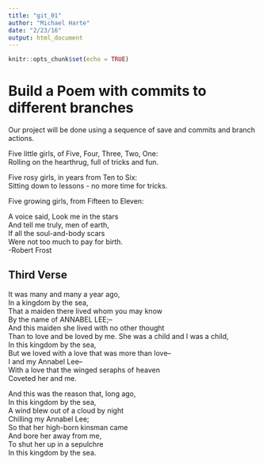---
title: "git_01"
author: "Michael Harte"
date: "2/23/16"
output: html_document
---

```{r setup, include=FALSE}
knitr::opts_chunk$set(echo = TRUE)
```
# Build a Poem with commits to different branches
Our project will be done using a sequence of save and commits and branch actions.
<!-- Do not modify or change any text in "!--" bracketed areas such as this --- these are instructions to
you, if you change any of this the git program will notice it and compromise your git merging strategy !-->

Five little girls, of Five, Four, Three, Two, One:   
Rolling on the hearthrug, full of tricks and fun.   

Five rosy girls, in years from Ten to Six:  
Sitting down to lessons - no more time for tricks.   

Five growing girls, from Fifteen to Eleven:  
<!--Put the first five lines of a poem by Lewis Carrol in this section!-->

A voice said, Look me in the stars  
And tell me truly, men of earth,  
If all the soul-and-body scars  
Were not too much to pay for birth.  
-Robert Frost  
<!--Put the first five lines of a poem by Robert Frost here!-->

## Third Verse
<!--Put the first two verses of The Walrus and the Carpenter here!-->

It was many and many a year ago,   
   In a kingdom by the sea,    
That a maiden there lived whom you may know   
   By the name of ANNABEL LEE;--    
And this maiden she lived with no other thought   
   Than to love and be loved by me. 
She was a child and I was a child,   
   In this kingdom by the sea,   
But we loved with a love that was more than love--   
   I and my Annabel Lee--   
With a love that the winged seraphs of heaven   
   Coveted her and me.   

And this was the reason that, long ago,   
   In this kingdom by the sea,    
A wind blew out of a cloud by night   
   Chilling my Annabel Lee;   
So that her high-born kinsman came   
   And bore her away from me,   
To shut her up in a sepulchre   
   In this kingdom by the sea.   
<!--Put a short poem of your choice 8-20 lines,here!-->

